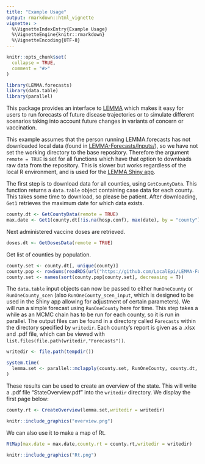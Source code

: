```yaml
---
title: "Example Usage"
output: rmarkdown::html_vignette
vignette: >
  %\VignetteIndexEntry{Example Usage}
  %\VignetteEngine{knitr::rmarkdown}
  %\VignetteEncoding{UTF-8}
---
```


```r
knitr::opts_chunk$set(
  collapse = TRUE,
  comment = "#>"
)
```

```r
library(LEMMA.forecasts)
library(data.table)
library(parallel)
```

This package provides an interface to [LEMMA](https://localepi.github.io/LEMMA/) which makes it easy for users to run forecasts of future disease trajectories or to simulate different scenarios taking into account future changes in variants of concern or vaccination.

This example assumes that the person running LEMMA.forecasts has not downloaded local data (found in [LEMMA-Forecasts/Inputs/](https://github.com/LocalEpi/LEMMA-Forecasts/tree/master/Inputs)), so we have not set the working directory to the base repository. Therefore the argument `remote = TRUE` is set for all functions which have that option to downloads raw data from the repository. This is slower but works regardless of the local R environment, and is used for the [LEMMA Shiny app](https://localepi.shinyapps.io/LEMMA-Shiny/).

The first step is to download data for all counties, using `GetCountyData`. This function returns a `data.table` object containing case data for each county. This takes some time to download, so please be patient. After downloading, `Get1` retrieves the maximum date for which data exists.

```r
county.dt <- GetCountyData(remote = TRUE)
max.date <- Get1(county.dt[!is.na(hosp.conf), max(date), by = "county"]$V1)
```

Next administered vaccine doses are retrieved.

```r
doses.dt <- GetDosesData(remote = TRUE)
```

Get list of counties by population.

```r
county.set <- county.dt[, unique(county)]
county.pop <- rowSums(readRDS(url("https://github.com/LocalEpi/LEMMA-Forecasts/raw/master/Inputs/county%20population%20by%20age.rds")))
county.set <- names(sort(county.pop[county.set], decreasing = T))
```

The `data.table` input objects can now be passed to either `RunOneCounty` or `RunOneCounty_scen` (also `RunOneCounty_scen_input`, which is designed to be used in the Shiny app allowing for adjustment of certain parameters). We will run a simple forecast using `RunOneCounty` here for time. This step takes a while as an MCMC chain has to be run for each county, so it is run in parallel. The output files can be found in a directory called `Forecasts` within the directory specified by `writedir`. Each county's report is given as a .xlsx and .pdf file, which can be viewed with `list.files(file.path(writedir,"Forecasts"))`.

```r
writedir <- file.path(tempdir())

system.time(
  lemma.set <- parallel::mclapply(county.set, RunOneCounty, county.dt, doses.dt, remote = TRUE, writedir = writedir, mc.cores = parallel::detectCores() - 2)
)
```

These results can be used to create an overview of the state. This will write a .pdf file "StateOverview.pdf" into the `writedir` directory. We display the first page below:

```r
county.rt <- CreateOverview(lemma.set,writedir = writedir)
```

```r
knitr::include_graphics("overview.png")
```

We can also use it to make a map of Rt.

```r
RtMap(max.date = max.date,county.rt = county.rt,writedir = writedir)
```

```r
knitr::include_graphics("Rt.png")
```

<!-- ```{r} -->
<!-- file.path(writedir,rt_map) -->
<!-- ``` -->

<!-- ```{r} -->
<!-- list.files(file.path(writedir,"Forecasts")) -->
<!-- ``` -->

<!-- ```{r} -->
<!-- list.files(writedir) -->
<!-- ``` -->
